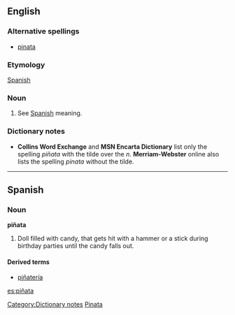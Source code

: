 {{see|pinata}}
==English==

===Alternative spellings===
*[[pinata]]

===Etymology===
[[Spanish]]

===Noun===
{{en-noun}}

# See [[piñata#Spanish|Spanish]] meaning.

===Dictionary notes===
[[Category:Dictionary notes]]
*'''Collins Word Exchange''' and '''MSN Encarta Dictionary''' list only the spelling ''piñata'' with the tilde over the ''n''. '''Merriam-Webster''' online also lists the spelling ''pinata'' without the tilde.

[[Category:English words spelled with diacritics or ligatures|Pinata]]

----

==Spanish==

===Noun===
'''piñata''' {{f}}

# Doll filled with candy, that gets hit with a hammer or a stick during birthday parties until the candy falls out.

====Derived terms====
*[[piñatería]] {{f}}

[[es:piñata]]